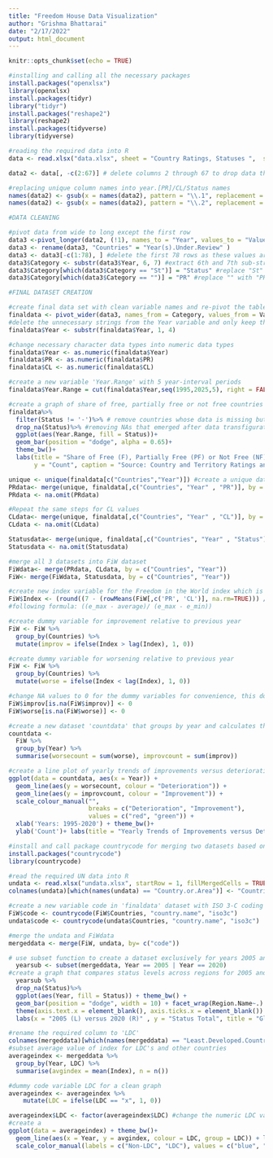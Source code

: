 ```yaml
---
title: "Freedom House Data Visualization"
author: "Grishma Bhattarai"
date: "2/17/2022"
output: html_document
---
```


```r
knitr::opts_chunk$set(echo = TRUE)
```


```r
#installing and calling all the necessary packages 
install.packages("openxlsx")
library(openxlsx)
install.packages(tidyr) 
library("tidyr")
install.packages("reshape2") 
library(reshape2)
install.packages(tidyverse)
library(tidyverse)
```



```r
#reading the required data into R
data <- read.xlsx("data.xlsx", sheet = "Country Ratings, Statuses ",  startRow = 2, fillMergedCells = TRUE, colNames = TRUE , detectDates = TRUE)
```


```r
data2 <- data[, -c(2:67)] # delete columns 2 through 67 to drop data that are not between 1995-2020
```

```r
#replacing unique column names into year.[PR]/CL/Status names
names(data2) <- gsub(x = names(data2), pattern = "\\.1", replacement = ".CL") 
names(data2) <- gsub(x = names(data2), pattern = "\\.2", replacement = ".Status")
```

```r
#DATA CLEANING

#pivot data from wide to long except the first row
data3 <-pivot_longer(data2, (!1), names_to = "Year", values_to = "Value")
data3 <- rename(data3, "Countries" = "Year(s).Under.Review" ) 
data3 <- data3[-c(1:78), ] #delete the first 78 rows as these values are NA formed from the pivot 
data3$Category <- substr(data3$Year, 6, 7) #extract 6th and 7th sub-string from Year variable to get the particular category
data3$Category[which(data3$Category == "St")] = "Status" #replace "St" with "Status" in Category variable
data3$Category[which(data3$Category == "")] = "PR" #replace "" with "PR" in Category variable
```

```r
#FINAL DATASET CREATION

#create final data set with clean variable names and re-pivot the table to a wide table
finaldata <- pivot_wider(data3, names_from = Category, values_from = Value)
#delete the unnecessary strings from the Year variable and only keep the year value
finaldata$Year <- substr(finaldata$Year, 1, 4) 

#change necessary character data types into numeric data types
finaldata$Year <- as.numeric(finaldata$Year) 
finaldata$PR <- as.numeric(finaldata$PR)
finaldata$CL <- as.numeric(finaldata$CL)

#create a new variable 'Year.Range' with 5 year-interval periods
finaldata$Year.Range = cut(finaldata$Year,seq(1995,2025,5), right = FALSE, left = TRUE) #included 2020-2025 as a category to not miss the 2020 observations
```


```r
#create a graph of share of free, partially free or not free countries in a time interval of 5 years for 1995-20
finaldata%>%
  filter(Status != '-')%>% # remove countries whose data is missing but we include them 
  drop_na(Status)%>% #removing NAs that emerged after data transfiguration
  ggplot(aes(Year.Range, fill = Status))+
  geom_bar(position = "dodge", alpha = 0.65)+
  theme_bw()+
  labs(title = "Share of Free (F), Partially Free (PF) or Not Free (NF) Countries", subtitle = "From 1995-2020", x= "5-Year Intervals: 1995-2020",
       y = "Count", caption = "Source: Country and Territory Ratings and Statuses Data, 1973-2021, Freedom House")
```

```r
unique <- unique(finaldata[c("Countries","Year")]) #create a unique dataset with Countries, Year combination
PRdata<- merge(unique, finaldata[,c("Countries", "Year" , "PR")], by = c("Countries", "Year")) #merge the unique dataset with the finaldata set for PR values
PRdata <- na.omit(PRdata)

#Repeat the same steps for CL values
CLdata<- merge(unique, finaldata[,c("Countries", "Year" , "CL")], by = c("Countries", "Year")) #merge the unique dataset with the finaldata set for CL values
CLdata <- na.omit(CLdata)

Statusdata<- merge(unique, finaldata[,c("Countries", "Year" , "Status")], by = c("Countries", "Year")) #merge the unique dataset with the finaldata set for Status values
Statusdata <- na.omit(Statusdata)

#merge all 3 datasets into FiW dataset
FiWdata<- merge(PRdata, CLdata, by = c("Countries", "Year"))
FiW<- merge(FiWdata, Statusdata, by = c("Countries", "Year"))

#create new index variable for the Freedom in the World index which is the average of PR and CL, scaled
FiW$Index <- (round((7 - (rowMeans(FiW[,c('PR', 'CL')], na.rm=TRUE))) / (7-1), 3)) #scaling by using the 
#following formula: ((e_max - average)/ (e_max - e_min))

```

```r
#create dummy variable for improvement relative to previous year 
FiW <- FiW %>%
  group_by(Countries) %>%
  mutate(improv = ifelse(Index > lag(Index), 1, 0))
```

```r
#create dummy variable for worsening relative to previous year 
FiW <- FiW %>%
  group_by(Countries) %>%
  mutate(worse = ifelse(Index < lag(Index), 1, 0))
```

```r
#change NA values to 0 for the dummy variables for convenience, this does not in any way skew our analysis or graph as we are only concerned with dummy variables 
FiW$improv[is.na(FiW$improv)] <- 0
FiW$worse[is.na(FiW$worse)] <- 0
```

```r
#create a new dataset 'countdata' that groups by year and calculates the count of better-off and worse-off countries for each year
countdata <- 
  FiW %>%
  group_by(Year) %>%
  summarise(worsecount = sum(worse), improvcount = sum(improv))
```

```r
#create a line plot of yearly trends of improvements versus deterioration of freedom
ggplot(data = countdata, aes(x = Year)) +
  geom_line(aes(y = worsecount, colour = "Deterioration")) +
  geom_line(aes(y = improvcount, colour = "Improvement")) +
  scale_colour_manual("", 
                      breaks = c("Deterioration", "Improvement"),
                      values = c("red", "green")) +
  xlab('Years: 1995-2020') + theme_bw()+
  ylab('Count')+ labs(title = "Yearly Trends of Improvements versus Deterioration of Freedom", subtitle = "From 1995-2020",   caption = "Source: Country and Territory Ratings and Statuses Data, 1973-2021, Freedom House")
```


```r
#install and call package countrycode for merging two datasets based on country codes 
install.packages("countrycode")
library(countrycode)
```
```r
#read the required UN data into R
undata <- read.xlsx("undata.xlsx", startRow = 1, fillMergedCells = TRUE, colNames = TRUE , detectDates = TRUE)
colnames(undata)[which(names(undata) == "Country.or.Area")] <- "Countries"
```

```r
#create a new variable code in 'finaldata' dataset with ISO 3-C coding classification system
FiW$code <- countrycode(FiW$Countries, "country.name", "iso3c")
undata$code <- countrycode(undata$Countries, "country.name", "iso3c")
```
```r
#merge the undata and FiWdata 
mergeddata <- merge(FiW, undata, by= c("code"))
```

```r
# use subset function to create a dataset exclusively for years 2005 and 2020
  yearsub <- subset(mergeddata, Year == 2005 | Year == 2020)
#create a graph that compares status levels across regions for 2005 and 2020
  yearsub %>%
  drop_na(Status)%>% 
  ggplot(aes(Year, fill = Status)) + theme_bw() +
  geom_bar(position = "dodge", width = 10) + facet_wrap(Region.Name~.) + 
  theme(axis.text.x = element_blank(), axis.ticks.x = element_blank()) + 
  labs(x = "2005 (L) versus 2020 (R)" , y = "Status Total", title = "Global Freedom Status", subtitle = "From 1995-2020",  caption = "Source: Freedome House Country and Territory Ratings and Statuses Data & United Nations Geoscheme Data")
```
```r
#rename the required column to 'LDC'
colnames(mergeddata)[which(names(mergeddata) == "Least.Developed.Countries.(LDC)")] <- "LDC" 
#subset average value of index for LDC's and other countries 
averageindex <- mergeddata %>%
  group_by(Year, LDC) %>%
  summarise(avgindex = mean(Index), n = n())
```


```r
#dummy code variable LDC for a clean graph
averageindex <- averageindex %>%
    mutate(LDC = ifelse(LDC == "x", 1, 0))
```

```r
averageindex$LDC <- factor(averageindex$LDC) #change the numeric LDC variable into factor data type
#create a 
ggplot(data = averageindex) + theme_bw()+
  geom_line(aes(x = Year, y = avgindex, colour = LDC, group = LDC)) + labs(y = "Average Index Score", x = "Years: 1995-2020", title = "LDC and Non-LDC Average FiW Scores") + theme_bw()+
  scale_color_manual(labels = c("Non-LDC", "LDC"), values = c("blue", "red")) +labs(subtitle = "From 1995-2020",   caption = "Source: Freedom House Country and Territory Ratings and Statuses Data & United Nations Geoscheme Data")
```



